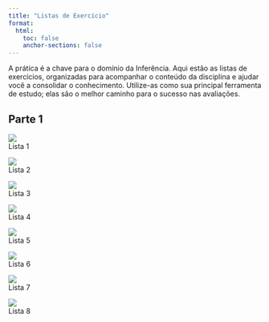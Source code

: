 ```yaml
---
title: "Listas de Exercício"
format:
  html:
    toc: false
    anchor-sections: false
---
```


A prática é a chave para o domínio da Inferência. Aqui estão as listas de exercícios, organizadas para acompanhar o conteúdo da disciplina e ajudar você a consolidar o conhecimento. Utilize-as como sua principal ferramenta de estudo; elas são o melhor caminho para o sucesso nas avaliações.

## Parte 1

::: {.grid}

::: {.g-col-12 .g-col-md-4}
<a href="Inferencia1_Lista1.pdf" target="_blank" style="text-decoration: none; color: inherit;">
![](lista1.png)<br>Lista 1
</a>
:::

::: {.g-col-12 .g-col-md-4}
<a href="Inferencia1_Lista2.pdf" target="_blank" style="text-decoration: none; color: inherit;">
![](lista2.png)<br>Lista 2
</a>
:::

::: {.g-col-12 .g-col-md-4}
<a href="Inferencia1_Lista3.pdf" target="_blank" style="text-decoration: none; color: inherit;">
![](lista3.png)<br>Lista 3
</a>
:::

::: {.g-col-12 .g-col-md-4}
<a href="Inferencia1_Lista4.pdf" target="_blank" style="text-decoration: none; color: inherit;">
![](lista4.png)<br>Lista 4
</a>
:::

::: {.g-col-12 .g-col-md-4}
<a href="Inferencia1_Lista5.pdf" target="_blank" style="text-decoration: none; color: inherit;">
![](lista5.png)<br>Lista 5
</a>
:::

::: {.g-col-12 .g-col-md-4}
<a href="Inferencia1_Lista6.pdf" target="_blank" style="text-decoration: none; color: inherit;">
![](lista6.png)<br>Lista 6
</a>
:::

::: {.g-col-12 .g-col-md-4}
<a href="Inferencia1_Lista7.pdf" target="_blank" style="text-decoration: none; color: inherit;">
![](lista7.png)<br>Lista 7
</a>
:::

::: {.g-col-12 .g-col-md-4}
<a href="Inferencia1_Lista8.pdf" target="_blank" style="text-decoration: none; color: inherit;">
![](lista8.png)<br>Lista 8
</a>
:::

:::
